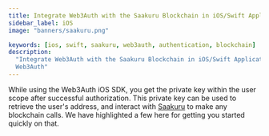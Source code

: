 ```yaml
---
title: Integrate Web3Auth with the Saakuru Blockchain in iOS/Swift Applications
sidebar_label: iOS
image: "banners/saakuru.png"

keywords: [ios, swift, saakuru, web3auth, authentication, blockchain]
description:
  "Integrate Web3Auth with the Saakuru Blockchain in iOS/Swift Applications | Documentation -
  Web3Auth"
---
```



<SEO
  title="Integrate Web3Auth with the Saakuru Blockchain in iOS/Swift Applications"
  description="Integrate Web3Auth with the Saakuru Blockchain in iOS/Swift Applications | Documentation - Web3Auth"
  image="https://web3auth.io/docs/banners/saakuru.png"
  slug="/connect-blockchain/evm/saakuru/ios"
/>

While using the Web3Auth iOS SDK, you get the private key within the user scope after successful
authorization. This private key can be used to retrieve the user's address, and interact with
[Saakuru](https://saakuru.com/) to make any blockchain calls. We have highlighted a few here for
getting you started quickly on that.

<EVMInteraction />
